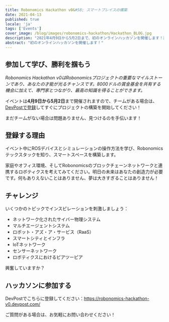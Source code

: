 ```yaml
---
title: Robonomics Hackathon v0&#58; スマートプレイスの構築
date: 2021-04-13
published: true
locale: 'ja'
tags: ['Events']
cover_image: /blog/images/robonomics-hackathon/Hackathon_BLOG.jpg
description: "2021年4月9日から5月2日まで、初のオンラインハッカソンを開催します！詳細はこちら。"
abstract: "初のオンラインハッカソンを開催します！"
---
```


## 参加して学び、勝利を掴もう

_Robonomics Hackathon v0はRobonomicsプロジェクトの重要なマイルストーンであり、あなたの才能が光るチャンスです。8000ドルの賞金基金を共有する機会に加えて、専門家とつながり、最高の知識を得ることができます。_

イベントは**4月9日から5月2日**まで開催されますので、チームがある場合は、[DevPostで登録](https://robonomics-hackathon-v0.devpost.com)してすぐにプロジェクトの構築を開始してください！

まだチームがない場合は問題ありません、見つけるのを手伝います！

## 登録する理由

イベント中にROSデバイスとシミュレーションの操作方法を学び、Robonomicsテックスタックを知り、スマートスペースを構築します。

家庭やオフィス環境、そしてRobonomicsのブロックチェーンネットワークと連携するロボティクスを考えてみてください。明日の未来はあなたの創造力が必要です。何もありえないことはありません、夢は大きすぎることはありません！

## チャレンジ

いくつかのトピックでインスピレーションを刺激しましょう：
- ネットワーク化されたサイバー物理システム
- マルチエージェントシステム
- ロボット・アズ・ア・サービス（RaaS）
- スマートシティとインフラ
- IoTネットワーク
- センサーネットワーク
- ロボティクスにおけるピアツーピア

興奮していますか？

## ハッカソンに参加する

DevPostでこちらに登録してください：https://robonomics-hackathon-v0.devpost.com/

ご質問がある場合は、お気軽にお問い合わせください！